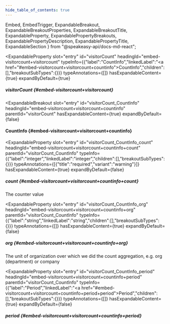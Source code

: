 ```yaml
---
hide_table_of_contents: true
---
```

  Embed,
  EmbedTrigger,
  ExpandableBreakout,
  ExpandableBreakoutProperties,
  ExpandableBreakoutTitle,
  ExpandableProperty,
  ExpandablePropertyBreakouts,
  ExpandablePropertyDescription,
  ExpandablePropertyTitle,
  ExpandableSection
} from "@speakeasy-api/docs-md-react";

<ExpandableSection>

<ExpandableProperty
  slot="entry"
  id="visitorCount"
  headingId="embed-visitorcount+visitorcount"
  typeInfo={{"label":"CountInfo","linkedLabel":"<a href=\"#embed-visitorcount+visitorcount+countinfo\">CountInfo</a>","children":[],"breakoutSubTypes":{}}}
  typeAnnotations={[]}
  hasExpandableContent={true}
  expandByDefault={true}
>

<ExpandablePropertyTitle slot="title">

##### visitorCount \{#embed-visitorcount+visitorcount\}

</ExpandablePropertyTitle>

<ExpandablePropertyBreakouts slot="breakouts">

<ExpandableBreakout
  slot="entry"
  id="visitorCount_CountInfo"
  headingId="embed-visitorcount+visitorcount+countinfo"
  parentId="visitorCount"
  hasExpandableContent={true}
  expandByDefault={false}
>

<ExpandableBreakoutTitle slot="title">

#### CountInfo \{#embed-visitorcount+visitorcount+countinfo\}

</ExpandableBreakoutTitle>

<ExpandableBreakoutProperties slot="properties">

<ExpandableProperty
  slot="entry"
  id="visitorCount_CountInfo_count"
  headingId="embed-visitorcount+visitorcount+countinfo+count"
  parentId="visitorCount_CountInfo"
  typeInfo={{"label":"integer","linkedLabel":"integer","children":[],"breakoutSubTypes":{}}}
  typeAnnotations={[{"title":"required","variant":"warning"}]}
  hasExpandableContent={true}
  expandByDefault={false}
>

<ExpandablePropertyTitle slot="title">

##### count \{#embed-visitorcount+visitorcount+countinfo+count\}

</ExpandablePropertyTitle>

<ExpandablePropertyDescription slot="description">

The counter value

</ExpandablePropertyDescription>

</ExpandableProperty>

<ExpandableProperty
  slot="entry"
  id="visitorCount_CountInfo_org"
  headingId="embed-visitorcount+visitorcount+countinfo+org"
  parentId="visitorCount_CountInfo"
  typeInfo={{"label":"string","linkedLabel":"string","children":[],"breakoutSubTypes":{}}}
  typeAnnotations={[]}
  hasExpandableContent={true}
  expandByDefault={false}
>

<ExpandablePropertyTitle slot="title">

##### org \{#embed-visitorcount+visitorcount+countinfo+org\}

</ExpandablePropertyTitle>

<ExpandablePropertyDescription slot="description">

The unit of organization over which we did the count aggregation, e.g. org (department) or company

</ExpandablePropertyDescription>

</ExpandableProperty>

<ExpandableProperty
  slot="entry"
  id="visitorCount_CountInfo_period"
  headingId="embed-visitorcount+visitorcount+countinfo+period"
  parentId="visitorCount_CountInfo"
  typeInfo={{"label":"Period","linkedLabel":"<a href=\"#embed-visitorcount+visitorcount+countinfo+period+period\">Period</a>","children":[],"breakoutSubTypes":{}}}
  typeAnnotations={[]}
  hasExpandableContent={true}
  expandByDefault={false}
>

<ExpandablePropertyTitle slot="title">

##### period \{#embed-visitorcount+visitorcount+countinfo+period\}

</ExpandablePropertyTitle>

<ExpandablePropertyBreakouts slot="breakouts">

<Embed slot="embed">

<EmbedTrigger slot="trigger" embedTitle="period" triggerText="View period details">

<Embedperiod />

</EmbedTrigger>

</Embed>

</ExpandablePropertyBreakouts>

</ExpandableProperty>

</ExpandableBreakoutProperties>

</ExpandableBreakout>

</ExpandablePropertyBreakouts>

</ExpandableProperty>

</ExpandableSection>